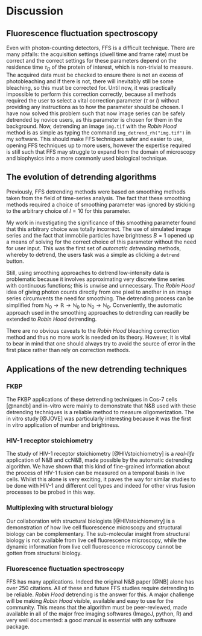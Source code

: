# Discussion


## Fluorescence fluctuation spectroscopy

Even with photon-counting detectors, FFS is a difficult technique. There are many pitfalls: the acquisition settings (dwell time and frame rate) must be correct and the correct settings for these parameters depend on the residence time $\tau_D$ of the protein of interest, which is non-trivial to measure. The acquired data must be checked to ensure there is not an excess of photobleaching and if there is not, there will inevitably still be some bleaching, so this must be corrected for. Until now, it was practically impossible to perform this correction correctly, because all methods required the user to select a vital correction parameter ($\tau$ or $l$) without providing any instructions as to how the parameter should be chosen. I have now solved this problem such that now image series can be safely detrended by novice users, as this parameter is chosen for them in the background. Now, detrending an image `img.tif` with the _Robin Hood_ method is as simple as typing the command `img_detrend_rh("img.tif")` in my software. This should make FFS techniques safer and easier to use, opening FFS techniques up to more users, however the expertise required is still such that FFS may struggle to expand from the domain of microscopy and biophysics into a more commonly used biological technique. 


## The evolution of detrending algorithms

Previously, FFS detrending methods were based on smoothing methods taken from the field of time-series analysis. The fact that these smoothing methods required a choice of smoothing parameter was ignored by sticking to the arbitrary choice of $l=10$ for this parameter. 

My work in investigating the significance of this smoothing parameter found that this arbitrary choice was totally incorrect. The use of simulated image series and the fact that immobile particles have brightness $B=1$ opened up a means of solving for the correct choice of this parameter without the need for user input. This was the first set of _automatic detrending_ methods, whereby to detrend, the users task was a simple as clicking a `detrend` button. 

Still, using smoothing approaches to detrend low-intensity data is problematic because it involves approximating very discrete time series with continuous functions; this is unwise and unnecessary. The _Robin Hood_ idea of giving photon counts directly from one pixel to another in an image series circumvents the need for smoothing. The detrending process can be simplified from $\mathbb{N}_0 \rightarrow \mathbb{R} \rightarrow \mathbb{N}_0$ to $\mathbb{N}_0 \rightarrow \mathbb{N}_0$. Conveniently, the automatic approach used in the smoothing approaches to detrending can readily be extended to _Robin Hood_ detrending. 

There are no obvious caveats to the _Robin Hood_ bleaching correction method and thus no more work is needed on its theory. However, it is vital to bear in mind that one should always try to avoid the source of error in the first place rather than rely on correction methods. 


## Applications of the new detrending techniques


### FKBP

The FKBP applications of these detrending techniques in Cos-7 cells [@nandb] and in-vitro were mainly to demonstrate that N&B used with these detrending techniques is a reliable method to measure oligomerization. The in vitro study [@JOVE] was particularly interesting because it was the first in vitro application of number and brightness.


### HIV-1 receptor stoichiometry

The study of HIV-1 receptor stoichiometry [@HIVstoichiometry] is a _real-life_ application of N&B and ccN&B, made possible by the automatic detrending algorithm. We have shown that this kind of fine-grained information about the process of HIV-1 fusion can be measured on a temporal basis in live cells. Whilst this alone is very exciting, it paves the way for similar studies to be done with HIV-1 and different cell types and indeed for other virus fusion processes to be probed in this way. 


### Multiplexing with structural biology

Our collaboration with structural biologists [@HIVstoichiometry] is a demonstration of how live cell fluorescence microscopy and structural biology can be complementary. The sub-molecular insight from structural biology is not available from live cell fluorescence microscopy, while the dynamic information from live cell fluorescence microscopy cannot be gotten from structural biology.


### Fluorescence fluctuation spectroscopy

FFS has many applications. Indeed the original N&B paper [@NB] alone has over 250 citations. All of these and future FFS studies require detrending to be reliable. _Robin Hood_ detrending is the answer for this. A major challenge will be making _Robin Hood_ visible, available and easy to use for the community. This means that the algorithm must be peer-reviewed, made available in all of the major free imaging softwares (ImageJ, python, R) and very well documented: a good manual is essential with any software package. 